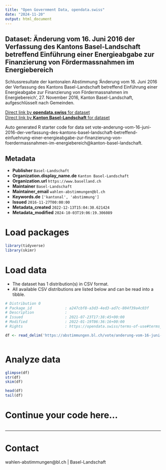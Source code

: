 ```yaml
---
title: "Open Government Data, opendata.swiss"
date: "2024-11-20"
output: html_document
---
```


## Dataset: Änderung vom 16. Juni 2016 der Verfassung des Kantons Basel-Landschaft betreffend Einführung einer Energieabgabe zur Finanzierung von Fördermassnahmen im Energiebereich

Schlussresultate der kantonalen Abstimmung 'Änderung vom 16. Juni 2016 der Verfassung des Kantons Basel-Landschaft betreffend Einführung einer Energieabgabe zur Finanzierung von Fördermassnahmen im Energiebereich', 27. November 2016, Kanton Basel-Landschaft, aufgeschlüsselt nach Gemeinden.

[Direct link by **opendata.swiss** for dataset](https://opendata.swiss/de/dataset/anderung-vom-16-juni-2016-der-verfassung-des-kantons-basel-landschaft-betreffend-einfuhrung-ein)<br>
[Direct link by **Kanton Basel-Landschaft** for dataset](https://abstimmungen.bl.ch/vote/anderung-vom-16-juni-2016-der-verfassung-des-kantons-basel-landschaft-betreffend-einfuehrung-einer-energieabgabe-zur-finanzierung-von-foerdermassnahmen-im-energiebereich/data)

Auto generated R starter code for data set vote-anderung-vom-16-juni-2016-der-verfassung-des-kantons-basel-landschaft-betreffend-einfuehrung-einer-energieabgabe-zur-finanzierung-von-foerdermassnahmen-im-energiebereich@kanton-basel-landschaft.

## Metadata

- **Publisher** `Basel-Landschaft`
- **Organization.display_name.de** `Kanton Basel-Landschaft`
- **Organization.url** `https://www.baselland.ch`
- **Maintainer** `Basel-Landschaft`
- **Maintainer_email** `wahlen-abstimmungen@bl.ch`
- **Keywords.de** `['kantonal', 'abstimmung']`
- **Issued** `2016-11-27T00:00:00`
- **Metadata_created** `2022-12-13T15:04:30.621424`
- **Metadata_modified** `2024-10-03T19:06:19.306089`


# Load packages

```r

library(tidyverse)
library(skimr)

```

# Load data

-   The dataset has 1 distribution(s) in CSV format.
-   All available CSV distributions are listed below and can be read into a tibble.

```r

# Distribution 0
# Package_id               : a247cbf8-a3d3-4ed3-ad7c-804f39a4c03f
# Description              : 
# Issued                   : 2021-07-23T17:38:45+00:00
# Modified                 : 2022-01-19T06:36:16+00:00
# Rights                   : https://opendata.swiss/terms-of-use#terms_by

df <- read_delim('https://abstimmungen.bl.ch/vote/anderung-vom-16-juni-2016-der-verfassung-des-kantons-basel-landschaft-betreffend-einfuehrung-einer-energieabgabe-zur-finanzierung-von-foerdermassnahmen-im-energiebereich/data-csv')



```

# Analyze data

```r

glimpse(df)
str(df)
skim(df)

head(df)
tail(df)

```

# Continue your code here...

```r

```

------------------------------------------------------------------------

# Contact

wahlen-abstimmungen@bl.ch | Basel-Landschaft
